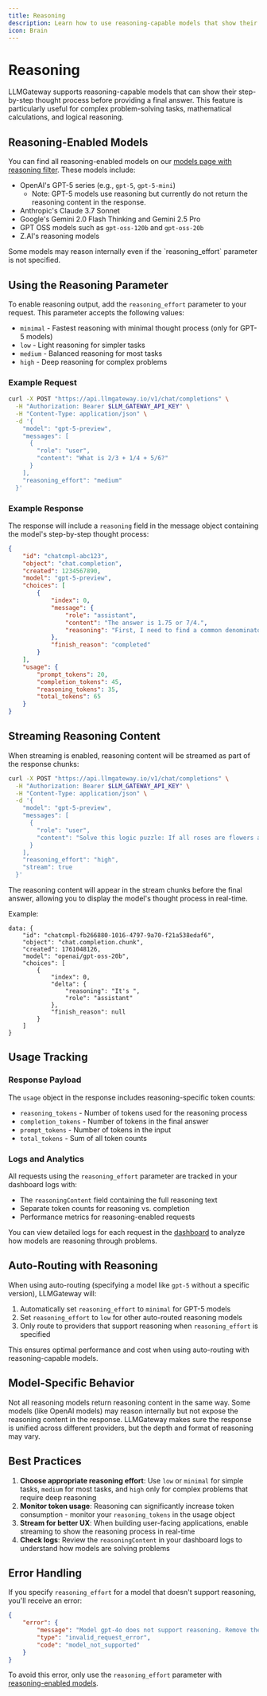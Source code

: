 ```yaml
---
title: Reasoning
description: Learn how to use reasoning-capable models that show their step-by-step thought process.
icon: Brain
---
```



# Reasoning

LLMGateway supports reasoning-capable models that can show their step-by-step thought process before providing a final answer. This feature is particularly useful for complex problem-solving tasks, mathematical calculations, and logical reasoning.

## Reasoning-Enabled Models

You can find all reasoning-enabled models on our [models page with reasoning filter](https://llmgateway.io/models?filters=1&reasoning=true). These models include:

- OpenAI's GPT-5 series (e.g., `gpt-5`, `gpt-5-mini`)
  - Note: GPT-5 models use reasoning but currently do not return the reasoning content in the response.
- Anthropic's Claude 3.7 Sonnet
- Google's Gemini 2.0 Flash Thinking and Gemini 2.5 Pro
- GPT OSS models such as `gpt-oss-120b` and `gpt-oss-20b`
- Z.AI's reasoning models

<Callout type="info">
	Some models may reason internally even if the `reasoning_effort` parameter is
	not specified.
</Callout>

## Using the Reasoning Parameter

To enable reasoning output, add the `reasoning_effort` parameter to your request. This parameter accepts the following values:

- `minimal` - Fastest reasoning with minimal thought process (only for GPT-5 models)
- `low` - Light reasoning for simpler tasks
- `medium` - Balanced reasoning for most tasks
- `high` - Deep reasoning for complex problems

### Example Request

```bash
curl -X POST "https://api.llmgateway.io/v1/chat/completions" \
  -H "Authorization: Bearer $LLM_GATEWAY_API_KEY" \
  -H "Content-Type: application/json" \
  -d '{
    "model": "gpt-5-preview",
    "messages": [
      {
        "role": "user",
        "content": "What is 2/3 + 1/4 + 5/6?"
      }
    ],
    "reasoning_effort": "medium"
  }'
```

### Example Response

The response will include a `reasoning` field in the message object containing the model's step-by-step thought process:

```json
{
	"id": "chatcmpl-abc123",
	"object": "chat.completion",
	"created": 1234567890,
	"model": "gpt-5-preview",
	"choices": [
		{
			"index": 0,
			"message": {
				"role": "assistant",
				"content": "The answer is 1.75 or 7/4.",
				"reasoning": "First, I need to find a common denominator for 2/3, 1/4, and 5/6. The LCD is 12. Converting: 2/3 = 8/12, 1/4 = 3/12, 5/6 = 10/12. Adding: 8/12 + 3/12 + 10/12 = 21/12 = 1.75 or 7/4."
			},
			"finish_reason": "completed"
		}
	],
	"usage": {
		"prompt_tokens": 20,
		"completion_tokens": 45,
		"reasoning_tokens": 35,
		"total_tokens": 65
	}
}
```

## Streaming Reasoning Content

When streaming is enabled, reasoning content will be streamed as part of the response chunks:

```bash
curl -X POST "https://api.llmgateway.io/v1/chat/completions" \
  -H "Authorization: Bearer $LLM_GATEWAY_API_KEY" \
  -H "Content-Type: application/json" \
  -d '{
    "model": "gpt-5-preview",
    "messages": [
      {
        "role": "user",
        "content": "Solve this logic puzzle: If all roses are flowers and some flowers fade quickly, can we conclude that some roses fade quickly?"
      }
    ],
    "reasoning_effort": "high",
    "stream": true
  }'
```

The reasoning content will appear in the stream chunks before the final answer, allowing you to display the model's thought process in real-time.

Example:

```
data: {
	"id": "chatcmpl-fb266880-1016-4797-9a70-f21a538edaf6",
	"object": "chat.completion.chunk",
	"created": 1761048126,
	"model": "openai/gpt-oss-20b",
	"choices": [
		{
			"index": 0,
			"delta": {
				"reasoning": "It's ",
				"role": "assistant"
			},
			"finish_reason": null
		}
	]
}
```

## Usage Tracking

### Response Payload

The `usage` object in the response includes reasoning-specific token counts:

- `reasoning_tokens` - Number of tokens used for the reasoning process
- `completion_tokens` - Number of tokens in the final answer
- `prompt_tokens` - Number of tokens in the input
- `total_tokens` - Sum of all token counts

### Logs and Analytics

All requests using the `reasoning_effort` parameter are tracked in your dashboard logs with:

- The `reasoningContent` field containing the full reasoning text
- Separate token counts for reasoning vs. completion
- Performance metrics for reasoning-enabled requests

You can view detailed logs for each request in the [dashboard](https://llmgateway.io/dashboard) to analyze how models are reasoning through problems.

## Auto-Routing with Reasoning

When using auto-routing (specifying a model like `gpt-5` without a specific version), LLMGateway will:

1. Automatically set `reasoning_effort` to `minimal` for GPT-5 models
2. Set `reasoning_effort` to `low` for other auto-routed reasoning models
3. Only route to providers that support reasoning when `reasoning_effort` is specified

This ensures optimal performance and cost when using auto-routing with reasoning-capable models.

## Model-Specific Behavior

Not all reasoning models return reasoning content in the same way. Some models (like OpenAI models) may reason internally but not expose the reasoning content in the response. LLMGateway makes sure the response is unified across different providers, but the depth and format of reasoning may vary.

## Best Practices

1. **Choose appropriate reasoning effort**: Use `low` or `minimal` for simple tasks, `medium` for most tasks, and `high` only for complex problems that require deep reasoning
2. **Monitor token usage**: Reasoning can significantly increase token consumption - monitor your `reasoning_tokens` in the usage object
3. **Stream for better UX**: When building user-facing applications, enable streaming to show the reasoning process in real-time
4. **Check logs**: Review the `reasoningContent` in your dashboard logs to understand how models are solving problems

## Error Handling

If you specify `reasoning_effort` for a model that doesn't support reasoning, you'll receive an error:

```json
{
	"error": {
		"message": "Model gpt-4o does not support reasoning. Remove the reasoning_effort parameter or use a reasoning-capable model.",
		"type": "invalid_request_error",
		"code": "model_not_supported"
	}
}
```

To avoid this error, only use the `reasoning_effort` parameter with [reasoning-enabled models](https://llmgateway.io/models?filters=1&reasoning=true).
